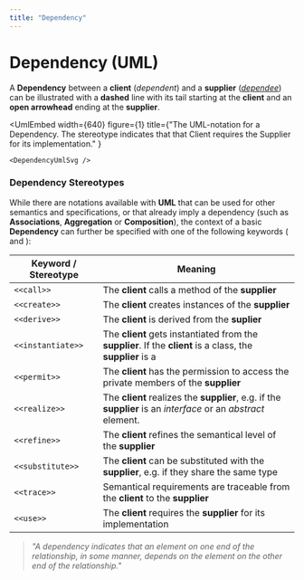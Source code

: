 ```yaml
---
title: "Dependency"
---
```



# Dependency (UML)

A **Dependency** between a **client** (_dependent_) and a **supplier** ([_dependee_](https://en.wiktionary.org/wiki/dependee)) can be illustrated with a **dashed** line with its tail starting at the
**client** and an **open arrowhead** ending at the **supplier**.


<UmlEmbed
    width={640}
    figure={1}
    title={"The UML-notation for a Dependency. The stereotype indicates that that Client requires the Supplier for its implementation." }
>
    <DependencyUmlSvg />
</UmlEmbed>

### Dependency Stereotypes
While there are notations available with **UML** that can be used for other semantics and specifications, or that already imply a dependency (such as
**Associations**, **Aggregation** or **Composition**), the context of a basic **Dependency** can further be specified
with one of the following keywords (<BibRef name="UML" pp="48" /> and <BibRef name="ADU" pp = "288" />):


| Keyword / Stereotype | Meaning                                                                                                                                                      |
|----------------------|--------------------------------------------------------------------------------------------------------------------------------------------------------------|
| `<<call>>`           | The **client** calls a method of the **supplier**                                                                                                            |
| `<<create>>`         | The **client** creates instances of the **supplier**                                                                                                         |
| `<<derive>>`         | The **client** is derived from the **suplier**                                                                                                               |
| `<<instantiate>>`    | The **client** gets instantiated from the **supplier**. If the **client** is a class, the **supplier** is a <GlosRef name="metaclass" file="cs.metaclass" /> |
| `<<permit>>`         | The **client** has the permission to access the private members of the **supplier**                                                                          |
| `<<realize>>`        | The **client** realizes the **supplier**, e.g. if the **supplier** is an _interface_ or an _abstract_ element.                                               |
| `<<refine>>`         | The **client** refines the semantical level of the **supplier**                                                                                              |
| `<<substitute>>`     | The **client** can be substituted with the **supplier**, e.g. if they share the same type                                                                    |
| `<<trace>>`          | Semantical requirements are traceable from the **client** to the **supplier**                                                                                |
| `<<use>>`            | The **client** requires the **supplier** for its implementation                                                                                              |


> _"A dependency indicates that an element on one end of the relationship, in some manner, depends on the element on the other end of the relationship."_ <BibRef name="OOA" pp="111" />


<BackButton />